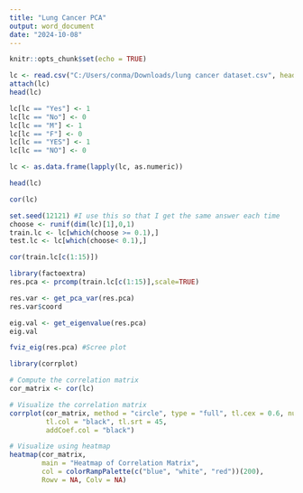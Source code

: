 ---
title: "Lung Cancer PCA"
output: word_document
date: "2024-10-08"
---

```{r setup, include=FALSE}
knitr::opts_chunk$set(echo = TRUE)
```

```{r}
lc <- read.csv("C:/Users/conma/Downloads/lung cancer dataset.csv", header=TRUE)
attach(lc)
head(lc)
```

```{r}
lc[lc == "Yes"] <- 1
lc[lc == "No"] <- 0
lc[lc == "M"] <- 1
lc[lc == "F"] <- 0
lc[lc == "YES"] <- 1
lc[lc == "NO"] <- 0

lc <- as.data.frame(lapply(lc, as.numeric))

head(lc)
```

```{r}
cor(lc)
```


```{r}
set.seed(12121) #I use this so that I get the same answer each time
choose <- runif(dim(lc)[1],0,1)
train.lc <- lc[which(choose >= 0.1),]
test.lc <- lc[which(choose< 0.1),]

cor(train.lc[c(1:15)])
```

```{r}
library(factoextra)
res.pca <- prcomp(train.lc[c(1:15)],scale=TRUE)

res.var <- get_pca_var(res.pca)
res.var$coord
```

```{r}
eig.val <- get_eigenvalue(res.pca)
eig.val
```

```{r}
fviz_eig(res.pca) #Scree plot
```

```{r}

library(corrplot)

# Compute the correlation matrix
cor_matrix <- cor(lc)

# Visualize the correlation matrix
corrplot(cor_matrix, method = "circle", type = "full", tl.cex = 0.6, number.cex = .5,
         tl.col = "black", tl.srt = 45, 
         addCoef.col = "black")
```

```{r}
# Visualize using heatmap
heatmap(cor_matrix, 
        main = "Heatmap of Correlation Matrix", 
        col = colorRampPalette(c("blue", "white", "red"))(200), 
        Rowv = NA, Colv = NA)
```

